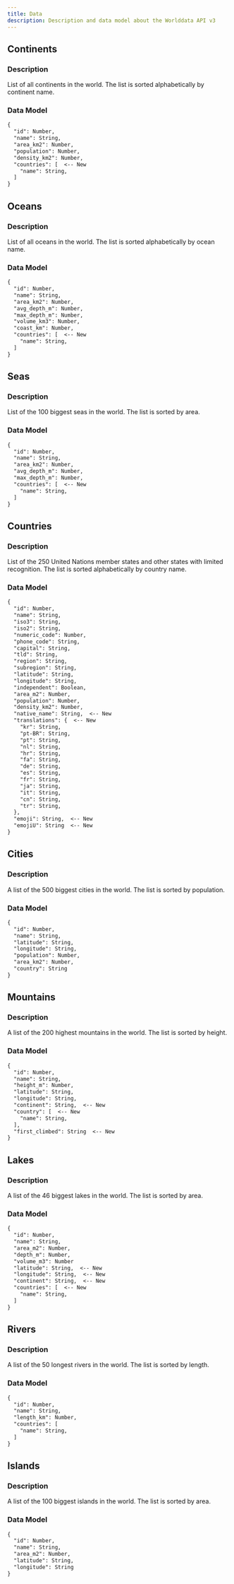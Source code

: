 ```yaml
---
title: Data
description: Description and data model about the Worlddata API v3
---
```



## Continents

### Description

List of all continents in the world. The list is sorted alphabetically by continent name.

### Data Model

```md filename="Version: V3" copy
{
  "id": Number,
  "name": String,
  "area_km2": Number,
  "population": Number,
  "density_km2": Number,
  "countries": [  <-- New
    "name": String,
  ]
}
```

## Oceans

### Description

List of all oceans in the world. The list is sorted alphabetically by ocean name.

### Data Model

```md filename="Version: V3" copy
{
  "id": Number,
  "name": String,
  "area_km2": Number,
  "avg_depth_m": Number,
  "max_depth_m": Number,
  "volume_km3": Number,
  "coast_km": Number,
  "countries": [  <-- New
    "name": String,
  ]
}
```

## Seas

### Description

List of the 100 biggest seas in the world. The list is sorted by area.

### Data Model

```md filename="Version: V3" copy
{
  "id": Number,
  "name": String,
  "area_km2": Number,
  "avg_depth_m": Number,
  "max_depth_m": Number,
  "countries": [  <-- New
    "name": String,
  ]
}
```

## Countries

### Description

List of the 250 United Nations member states and other states with limited recognition. The list is sorted alphabetically by country name.

### Data Model

```md filename="Version: V3" copy
{
  "id": Number,
  "name": String,
  "iso3": String,
  "iso2": String,
  "numeric_code": Number,
  "phone_code": String,
  "capital": String,
  "tld": String,
  "region": String,
  "subregion": String,
  "latitude": String,
  "longitude": String,
  "independent": Boolean,
  "area_m2": Number,
  "population": Number,
  "density_km2": Number,
  "native_name": String,  <-- New
  "translations": {  <-- New
    "kr": String,
    "pt-BR": String,
    "pt": String,
    "nl": String,
    "hr": String,
    "fa": String,
    "de": String,
    "es": String,
    "fr": String,
    "ja": String,
    "it": String,
    "cn": String,
    "tr": String,
  },
  "emoji": String,  <-- New
  "emojiU": String  <-- New
}
```

## Cities

### Description

A list of the 500 biggest cities in the world. The list is sorted by population.

### Data Model

```md filename="Version: V3" copy
{
  "id": Number,
  "name": String,
  "latitude": String,
  "longitude": String,
  "population": Number,
  "area_km2": Number,
  "country": String
}
```

## Mountains

### Description

A list of the 200 highest mountains in the world. The list is sorted by height.

### Data Model

```md filename="Version: V3" copy
{
  "id": Number,
  "name": String,
  "height_m": Number,
  "latitude": String,
  "longitude": String,
  "continent": String,  <-- New
  "country": [  <-- New
    "name": String,
  ],  
  "first_climbed": String  <-- New
}
```

## Lakes

### Description

A list of the 46 biggest lakes in the world. The list is sorted by area.

### Data Model

```md filename="Version: V3" copy
{
  "id": Number,
  "name": String,
  "area_m2": Number,
  "depth_m": Number,
  "volume_m3": Number
  "latitude": String,  <-- New
  "longitude": String,  <-- New
  "continent": String,  <-- New
  "countries": [  <-- New
    "name": String,
  ]
}
```

## Rivers

### Description

A list of the 50 longest rivers in the world. The list is sorted by length.

### Data Model

```md filename="Version: V3" copy
{
  "id": Number,
  "name": String,
  "length_km": Number,
  "countries": [
    "name": String,
  ]
}
```

## Islands

### Description

A list of the 100 biggest islands in the world. The list is sorted by area.

### Data Model

```md filename="Version: V3" copy
{
  "id": Number,
  "name": String,
  "area_m2": Number,
  "latitude": String,
  "longitude": String
}
```